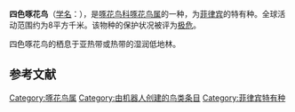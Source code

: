 {{noteTA
|G1=unit
}}
{{speciesbox
| status = CR
| status_system = IUCN3.1
| status_ref = <ref name=IUCN>{{IUCN|id=22717507 |title=''Dicaeum quadricolor'' |assessor=BirdLife International |assessor-link=BirdLife International |version=2013.2 |year=2013 |accessdate=26 November 2013}}</ref>
| image = Dicaeumquadricolor.jpg
| image_caption = by [[Joseph_Smit|Joseph Smit]]
| genus = Dicaeum
| species = quadricolor
| authority = ([[Arthur_Hay,_9th_Marquess_of_Tweeddale|Tweeddale]], 1877)
}}

'''四色啄花鸟'''（[[学名|学名]]：{{lang|la|''Dicaeum quadricolor''}}），是[[啄花鸟科|啄花鸟科]][[啄花鸟属|啄花鸟属]]的一种，为[[菲律宾|菲律宾]]的特有种。全球活动范围约为8平方千米。该物种的保护状况被评为[[极危|极危]]。

四色啄花鸟的栖息于亚热带或热带的湿润低地林。

== 参考文献 ==
{{reflist}}

{{Taxonbar|from=Q2060964}}
[[Category:啄花鸟属|Category:啄花鸟属]]
[[Category:由机器人创建的鸟类条目|Category:由机器人创建的鸟类条目]]
[[Category:菲律宾特有种|Category:菲律宾特有种]]